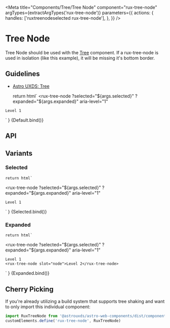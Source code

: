 
<Meta
    title="Components/Tree/Tree Node"
    component="rux-tree-node"
    argTypes={extractArgTypes('rux-tree-node')}
    parameters={{
        actions: {
            handles: ['ruxtreenodeselected rux-tree-node'],
        },
    }}
/>

# Tree Node

Tree Node should be used with the [Tree](/?path=/story/components-tree--tree) component. If a rux-tree-node is used in isolation (like this example), it will be missing it's bottom border.

## Guidelines

-   [Astro UXDS: Tree](http://astrouxds-v6.netlify.app/library/tree)

    return html`
<rux-tree-node
    ?selected="${args.selected}"
    ?expanded="${args.expanded}"
    aria-level="1"
>
    Level 1
</rux-tree-node>
    `
}

<Canvas>
    <Story
        name="Default"
        args={{
            expanded: false,
            selected: false
        }}
    >
        {Default.bind()}
    </Story>
</Canvas>

## API

<ArgsTable of="rux-tree-node" />

## Variants

### Selected

    return html`
<rux-tree-node
    ?selected="${args.selected}"
    ?expanded="${args.expanded}"
    aria-level="1"
>
    Level 1
</rux-tree-node>
    `
}

<Canvas>
    <Story
        args={{
            expanded: false,
            selected: true
        }}
        name="Selected"
    >
        {Selected.bind()}
    </Story>
</Canvas>

### Expanded

    return html`
<rux-tree-node
    ?selected="${args.selected}"
    ?expanded="${args.expanded}"
    aria-level="1"
>
    Level 1
    <rux-tree-node slot="node">Level 2</rux-tree-node>
</rux-tree-node>
    `
}

<Canvas>
    <Story
        args={{
            expanded: true,
            selected: false
        }}
        name="Expanded"
    >
        {Expanded.bind()}
    </Story>
</Canvas>

## Cherry Picking

If you're already utilizing a build system that supports tree shaking and want to only import this individual component:

```js
import RuxTreeNode from '@astrouxds/astro-web-components/dist/components/rux-tree-node.js'
customElements.define('rux-tree-node', RuxTreeNode)
```

